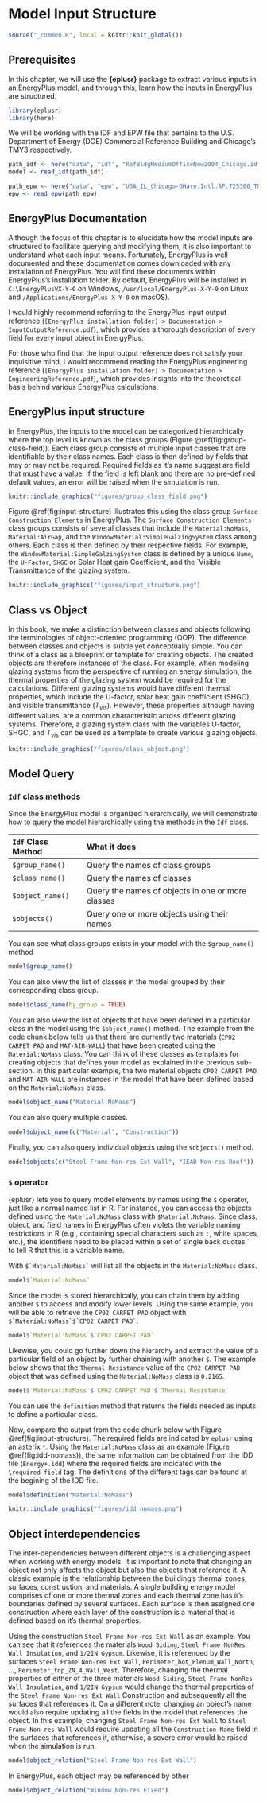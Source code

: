 # Model Input Structure {#input}

```r
source("_common.R", local = knitr::knit_global())
```

## Prerequisites

In this chapter, we will use the **{eplusr}** package to extract various inputs in an EnergyPlus model, and through this, learn how the inputs in EnergyPlus are structured.

```r
library(eplusr)
library(here)
```

We will be working with the IDF and EPW file that pertains to the U.S. Department of Energy (DOE) Commercial Reference Building and Chicago's TMY3 respectively.

```r
path_idf <- here("data", "idf", "RefBldgMediumOfficeNew2004_Chicago.idf")
model <- read_idf(path_idf)

path_epw <- here("data", "epw", "USA_IL_Chicago-OHare.Intl.AP.725300_TMY3.epw")
epw <- read_epw(path_epw)
```


## EnergyPlus Documentation

Although the focus of this chapter is to elucidate how the model inputs are structured to facilitate querying and modifying them, it is also important to understand what each input means. Fortunately, EnergyPlus is well documented and these documentation comes downloaded with any installation of EnergyPlus. You will find these documents within EnergyPlus's installation folder. By default, EnergyPlus will be installed in `C:\EnergyPlusVX-Y-0` on Windows, `/usr/local/EnergyPlus-X-Y-0` on Linux and `/Applications/EnergyPlus-X-Y-0` on macOS).

I would highly recommend referring to the EnergyPlus input output reference (`[EnergyPlus installation folder] > Documentation > InputOutputReference.pdf`), which provides a thorough description of every field for every input object in EnergyPlus. 

For those who find that the input output reference does not satisfy your inquisitive mind, I would recommend reading the EnergyPlus engineering reference (`[EnergyPlus installation folder] > Documentation > EngineeringReference.pdf`), which provides insights into the theoretical basis behind various EnergyPlus calculations.

## EnergyPlus input structure

In EnergyPlus, the inputs to the model can be categorized hierarchically where the top level is known as the class groups (Figure \@ref(fig:group-class-field)). Each class group consists of multiple input classes that are identifiable by their class names. Each class is then defined by fields that may or may not be required. Required fields as it's name suggest are field that must have a value. If the field is left blank and there are no pre-defined default values, an error will be raised when the simulation is run. 

```r
knitr::include_graphics("figures/group_class_field.png")
```

Figure \@ref(fig:input-structure) illustrates this using the class group `Surface Construction Elements` in EnergyPlus. The `Surface Construction Elements` class groups consists of several classes that include the `Material:NoMass`, `Material:AirGap`, and the `WindowMaterial:SimpleGalzingSystem` class among others. Each class is then defined by their respective fields. For example, the `WindowMaterial:SimpleGalzingSystem` class is defined by a unique `Name`, the `U-Factor`, `SHGC` or Solar Heat gain Coefficient, and the `Visible Transmittance of the glazing system. 

```r
knitr::include_graphics("figures/input_structure.png")
```

## Class vs Object

In this book, we make a distinction between classes and objects following the terminologies of object-oriented programming (OOP). The difference between classes and objects is subtle yet conceptually simple. You can think of a class as a blueprint or template for creating objects. The created objects are therefore instances of the class. For example, when modeling glazing systems from the perspective of running an energy simulation, the thermal properties of the glazing system would be required for the calculations. Different glazing systems would have different thermal properties, which include the U-factor, solar heat gain coefficient (SHGC), and visible transmittance ($T_{vis}$). However, these properties although having different values, are a common characteristic across different glazing systems. Therefore, a glazing system class with the variables U-factor, SHGC, and $T_{vis}$ can be used as a template to create various glazing objects. 

```r
knitr::include_graphics("figures/class_object.png")
```

## Model Query

### `Idf` class methods

Since the EnergyPlus model is organized hierarchically, we will demonstrate how to query the model hierarchically using the methods in the `Idf` class.


`Idf` Class Method     What it does
-------------------    -----------------------------------------------
`$group_name()`        Query the names of class groups
`$class_name()`        Query the names of classes
`$object_name()`       Query the names of objects in one or more classes
`$objects()`           Query one or more objects using their names


You can see what class groups exists in your model with the `$group_name()` method

```r
model$group_name()
```

You can also view the list of classes in the model grouped by their corresponding class group.

```r
model$class_name(by_group = TRUE)
```

You can also view the list of objects that have been defined in a particular class in the model using the `$object_name()` method. The example from the code chunk below tells us that there are currently two materials (`CP02 CARPET PAD` and `MAT-AIR-WALL`) that have been created using the `Material:NoMass` class. You can think of these classes as templates for creating objects that defines your model as explained in the previous sub-section. In this particular example, the two material objects `CP02 CARPET PAD` and `MAT-AIR-WALL` are instances in the model that have been defined based on the `Material:NoMass` class. 

```r
model$object_name("Material:NoMass")
```

You can also query multiple classes.

```r
model$object_name(c("Material", "Construction"))
```

Finally, you can also query individual objects using the `$objects()` method.

```r
model$objects(c("Steel Frame Non-res Ext Wall", "IEAD Non-res Roof"))
```


### `$` operator

{eplusr} lets you to query model elements by names using the `$` operator, just like a normal named list in R. For instance, you can access the objects defined using the `Material:NoMass` class with `$Material:NoMass`. Since class, object, and field names in EnergyPlus often violets the variable naming restrictions in R (e.g., containing special characters such as `:`, white spaces, etc.), the identifiers need to be placed within a set of single back quotes ``` ` ``` to tell R that this is a variable name. 

With ``` $`Material:NoMass` ``` will list all the objects in the `Material:NoMass` class. 

```r
model$`Material:NoMass`
```

Since the model is stored hierarchically, you can chain them by adding another `$` to access and modify lower levels. Using the same example, you will be able to retrieve the `CP02 CARPET PAD` object with ``` $`Material:NoMass`$`CP02 CARPET PAD` ```.

```r
model$`Material:NoMass`$`CP02 CARPET PAD`
```

Likewise, you could go further down the hierarchy and extract the value of a particular field of an object by further chaining with another `$`. The example below shows that the `Thermal Resistance` value of the `CP02 CARPET PAD` object that was defined using the `Material:NoMass` class is `0.2165`. 

```r
model$`Material:NoMass`$`CP02 CARPET PAD`$`Thermal Resistance`
```

You can use the `definition` method that returns the fields needed as inputs to define a particular class.

Now, compare the output from the code chunk below with Figure \@ref(fig:input-structure). The required fields are indicated by `eplusr` using an asterix `*`. Using the `Material:NoMass` class as an example (Figure \@ref(fig:idd-nomass)), the same information can be obtained from the IDD file (`Energy+.idd`) where the required fields are indicated with the `\required-field` tag. The definitions of the different tags can be found at the begining of the IDD file. 

```r
model$definition("Material:NoMass")
```

```r
knitr::include_graphics("figures/idd_nomass.png")
```

## Object interdependencies

The inter-dependencies between different objects is a challenging aspect when working with energy models. It is important to note that changing an object not only affects the object but also the objects that reference it. A classic example is the relationship between the building's thermal zones, surfaces, construction, and materials. A single building energy model comprises of one or more thermal zones and each thermal zone has it's boundaries defined by several surfaces. Each surface is then assigned one construction where each layer of the construction is a material that is defined based on it's thermal properties.

Using the construction `Steel Frame Non-res Ext Wall` as an example. You can see that it references the materials `Wood Siding`, `Steel Frame NonRes Wall Insulation`, and `1/2IN Gypsum`. Likewise, it is referenced by the surfaces `Steel Frame Non-res Ext Wall`, `Perimeter_bot_Plenum_Wall_North`, ..., `Perimeter_top_ZN_4_Wall_West`. Therefore, changing the thermal properties of either of the three materials `Wood Siding`, `Steel Frame NonRes Wall Insulation`, and `1/2IN Gypsum` would change the thermal properties of the `Steel Frame Non-res Ext Wall` Construction and subsequently all the surfaces that references it. On a different note, changing an object's name would also require updating all the fields in the model that references the object. In this example, changing `Steel Frame Non-res Ext Wall` to `Steel Frame Non-res Wall` would require updating all the `Construction Name` field in the surfaces that references it, otherwise, a severe error would be raised when the simulation is run. 

```r
model$object_relation("Steel Frame Non-res Ext Wall")
```

In EnergyPlus, each object may be referenced by other

```r
model$object_relation("Window Non-res Fixed")
```
